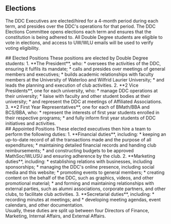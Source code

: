 ## Elections
The DDC Executives are elected/hired for a 4-month period during each term, and presides over the DDC's operations for that period. 
The DDC Elections Committee opens elections each term and ensures that the constitution is being adhered to. All Double Degree students are eligible to vote in elections, and access to UW/WLU emails will be used to verify voting eligibility.

<div>
## Elected Positions
These positions are elected by Double Degree students:
1. **The President**, who:
    * oversees the activities of the DDC, ensuring it fulfils its mandate;
    * calls and presides over meetings of general members and executives;
    * builds academic relationships with faculty members at the University of Waterloo and Wilfrid Laurier University;
    * and leads the planning and execution of club activities. 
2. **2 Vice Presidents**, one for each university, who:
	* manage DDC operations at their university;
	* liaise with faculty and other student bodies at their university; 
	* and represent the DDC at meetings of Affiliated Associations.  
3. **2 First Year Representatives**, one for each of BMath/BBA and BCS/BBA, who:
	* represent the interests of first year students enrolled in their respective programs; 
	* and fully inform first year students of DDC initiatives and activities.  
</div>

<div>
## Appointed Positions
These elected executives then hire a team to perform the following duties:
1. **Financial duties**, including:
	* keeping an up-to-date record of all the transactions made and the purpose of all expenditures;
	* maintaining detailed financial records and handing club reimbursements; 
	* and constructing budgets to be approved MathSoc/WLUSU and ensuring adherence by the club.  
2. **Marketing duties**, including:
	* establishing relations with businesses, including sponsorships;
	* managing the DDC's online presence, including social media and this website;
	* promoting events to general members;
	* creating content on the behalf of the DDC, such as graphics, videos, and other promotional material; 
	* and forming and maintaining relationships with external parties, such as alumni associations, corporate partners, and other clubs, to facilitate club activities.  
3. **Secretarial duties**, including:
	* recording minutes at meetings; and
	* developing meeting agendas, event calendars, and other documentation.

<br />
Usually, these duties are split up between four Directors of Finance, Marketing, Internal Affairs, and External Affairs.
</div>